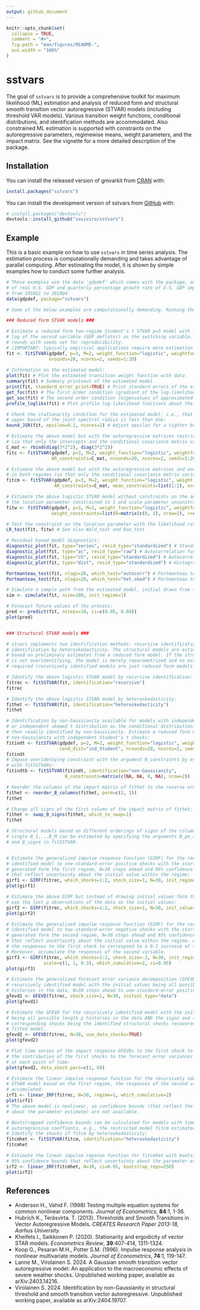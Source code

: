 ```yaml
---
output: github_document
---
```


<!-- README.md is generated from README.Rmd. Please edit that file -->

```r
knitr::opts_chunk$set(
  collapse = TRUE,
  comment = "#>",
  fig.path = "man/figures/README-",
  out.width = "100%"
)
```

# sstvars

<!-- badges: start -->
<!-- badges: end -->

The goal of `sstvars` is to provide a comprehensive toolkit for maximum likelihood (ML) estimation and analysis of reduced form and structural smooth transition vector autoregressive (STVAR) models (including threshold VAR models). Various transition weight functions, conditional distributions, and identification methods are accommodated. Also constrained ML estimation is supported with constraints on the autoregressive parameters, regimewise means, weight parameters, and the impact matrix. See the vignette for a more detailed description of the package.

## Installation

You can install the released version of gmvarkit from [CRAN](https://CRAN.R-project.org/package=sstvars) with:

``` r
install.packages("sstvars")
```

You can install the development version of sstvars from [GitHub](https://github.com/) with:

``` r
# install.packages("devtools")
devtools::install_github("saviviro/sstvars")
```

## Example

This is a basic example on how to use `sstvars` in time series analysis. The estimation process is computationally demanding and takes advantage of parallel computing. After estimating the model, it is shown by simple examples how to conduct some further analysis.

``` r
# These examples use the data 'gdpdef' which comes with the package, and contains the quarterly percentage growth rate
# of real U.S. GDP and quarterly percentage growth rate of U.S. GDP implicit price deflator, covering the period 
# from 1959Q1 to 2019Q4.
data(gdpdef, package="sstvars")

# Some of the below examples are computationally demanding. Running them all will take approximately 15 minutes.

### Reduced form STVAR models ###

# Estimate a reduced form two-regime Student's t STVAR p=3 model with logistic transition weight function using the first
# lag of the second variable (GDP deflator) as the switching variable. The below estimation is based on 20 estimation
# rounds with seeds set for reproducibility.
# (IMPORTANT: typically empirical applications require more estimation rounds, e.g., hundreds or thousands).
fit <- fitSTVAR(gdpdef, p=3, M=2, weight_function="logistic", weightfun_pars=c(2, 1), cond_dist="Student",
                nrounds=20, ncores=2, seeds=1:20)
                
# Information on the estimated model:
plot(fit) # Plot the estimated transition weight function with data
summary(fit) # Summary printoout of the estimated model
print(fit, standard_error_print=TRUE) # Print standard errors of the estimates (assuming the standard asymptotics on the ML estimator)
get_foc(fit) # The first order condition (gradient of the log-likelihood function)
get_soc(fit) # The second order condition (eigenvalues of approximated Hessian)
profile_logliks(fit) # Plot profile log-likelihood functions about the estimate

# Check the stationarity condition for the estimated model, i.e., that the 
# upper bound of the joint spectral radius is less than one:
bound_JSR(fit, epsilon=0.1, ncores=2) # Adjust epsilon for a tighter bound

# Estimate the above model but with the autoregressive matrices restricted to be equal in both regimes
# (so that only the intercepts and the conditional covariance matrix vary in time):
C_mat <- rbind(diag(3*2^2), diag(3*2^2))
fitc <- fitSTVAR(gdpdef, p=3, M=2, weight_function="logistic", weightfun_pars=c(2, 1), cond_dist="Student",
                 AR_constraints=C_mat, nrounds=20, ncores=2, seeds=1:20)

# Estimate the above model but with the autoregressive matrices and unconditional means restricted to be equal
# in both regimes (so that only the conditional covariance matrix varies in time):
fitcm <- fitSTVAR(gdpdef, p=3, M=2, weight_function="logistic", weightfun_pars=c(2, 1), cond_dist="Student",
                  AR_constraints=C_mat, mean_constraints=list(1:2), nrounds=20, ncores=2, seeds=1:20)

# Estimate the above logistic STVAR model without constraints on the autoregressive parameters but with the 
# the location parameter constrained to 1 and scale parameter unconstrained.
fitw <- fitSTVAR(gdpdef, p=3, M=2, weight_function="logistic", weightfun_pars=c(2, 1), cond_dist="Student",
                 weight_constraints=list(R=matrix(c(0, 1), nrow=2), r=c(1, 0)), nrounds=20, ncores=2, seeds=1:20)

# Test the constraint on the location parameter with the likelihood ratio test:
LR_test(fit, fitw) # See also Wald_test and Rao_test

# Residual based model diagnostics:
diagnostic_plot(fit, type="series", resid_type="standardized") # Standardized residual time series
diagnostic_plot(fit, type="ac", resid_type="raw") # Autocorrelation function of unstandardized residuals
diagnostic_plot(fit, type="ch", resid_type="standardized") # Autocorrelation function of squared standardized residuals
diagnostic_plot(fit, type="dist", resid_type="standardized") # Histograms and Q-Q plots of standardized residuals

Portmanteau_test(fit, nlags=20, which_test="autocorr") # Portmanteau test for remaining autocorrelation
Portmanteau_test(fit, nlags=20, which_test="het.sked") # Portmanteau test applied for testing cond. het.kedasticity

# Simulate a sample path from the estimated model, initial drawn from the first regime:
sim <- simulate(fit, nsim=100, init_regime=1)

# Forecast future values of the process:
pred <- predict(fit, nsteps=10, ci=c(0.95, 0.80))
plot(pred)


### Structural STVAR models ###

# stvars implements two identification methods: recursive identification and
# identification by heteroskedasticity. The structural models are estimated 
# based on preliminary estimates from a reduced form model. If the structural model
# is not overidentifying, the model is merely reparametrized and no estimation is
# required (recursively identified models are just reduced form models marked as structural). 

# Identify the above logistic STVAR model by recursive identification:
fitrec <- fitSSTVAR(fit, identification="recursive")
fitrec

# Identify the above logistic STVAR model by heteroskedasticity:
fithet <- fitSSTVAR(fit, identification="heteroskedasticity")
fithet

# Identification by non-Gaussianity available for models with independent Student's t distribution
# or independent skewed t distribution as the conditional distribution. The reduced form model is
# then readily identified by non-Gaussianity. Estimate a reduced form model identified by
# non-Gaussianity with independent Student's t shocks: 
fitindt <- fitSTVAR(gdpdef, p=2, M=2, weight_function="logistic", weightfun_pars=c(2, 1),
                    cond_dist="ind_Student", nrounds=20, ncores=2, seeds=1:20)
fitindt
# Impose overidentying constraint with the argument B_constraints by estimating
# with fitSSTVARs:
fitindtb <- fitSSTVAR(fitindt, identification="non-Gaussianity",
                      B_constraints=matrix(c(NA, NA, 0, NA), nrow=2))

# Reorder the columns of the impact matrix of fithet to the reverse ordering:
fithet <- reorder_B_columns(fithet, perm=c(2, 1))
fithet

# Change all signs of the first column of the impact matrix of fithet:
fithet <- swap_B_signs(fithet, which_to_swap=1)
fithet

# Structural models based on different orderings of signs of the columns of any
# single B_1,...B_M can be estimated by specifying the arguments B_pm_reg, B_perm,
# and B_signs in fitSSTVAR. 


# Estimate the generalized impulse response function (GIRF) for the recursively
# identified model to one-standard-error positive shocks with the starting values
# generated form the first regime, N=30 steps ahead and 95% confidence intervals 
# that reflect uncertainty about the initial value within the regime:
girf1 <- GIRF(fitrec, which_shocks=1:2, shock_size=1, N=30, init_regime=1, ci=0.95)
plot(girf1)

# Estimate the above GIRF but instead of drawing initial values form the first regime,
# use tha last p observations of the data as the initial values:
girf2 <- GIRF(fitrec, which_shocks=1:2, shock_size=1, N=30, init_values=fitrec$data)
plot(girf2)

# Estimate the generalized impulse response function (GIRF) for the recursively
# identified model to two-standard-error negative shocks with the starting values
# generated form the second regime, N=30 steps ahead and 95% confidence intervals 
# that reflect uncertainty about the initial value within the regime. Also, scale
# the responses to the first shock to correspond to a 0.3 increase of the first variable.
# Moreover, accumulate the responses of the second variable.
girf3 <- GIRF(fitrec, which_shocks=1:2, shock_size=-2, N=30, init_regime=2, 
              scale=c(1, 1, 0.3), which_cumulative=2, ci=0.95)
plot(girf3)

# Estimate the generalized forecast error variance decomposition (GFEVD) for the 
# recursively identified model with the initial values being all possible length p
# histories in the data, N=30 steps ahead to one-standard-error positive shocks. 
gfevd1 <- GFEVD(fitrec, shock_size=1, N=30, initval_type="data")
plot(gfevd1)

# Estimate the GFEVD for the recursively identified model with the initial values
# being all possible length p histories in the data AND the signs and sizes of the
# corresponding shocks being the identified structural shocks recovered from the
# fitted model.
gfevd2 <- GFEVD(fitrec, N=30, use_data_shocks=TRUE)
plot(gfevd2)

# Plot time series of the impact response GFEVDs to the first shock to examine 
# the contribution of the first shocks to the forecast error variances at impact
# at each point of time:
plot(gfevd2, data_shock_pars=c(1, 0))

# Estimate the linear impulse response function for the recursively identified
# STVAR model based on the first regime, the responses of the second variable
# accumulated:
irf1 <- linear_IRF(fitrec, N=30, regime=1, which_cumulative=2)
plot(irf1)
# The above model is nonlinear, so confidence bounds (that reflect the uncertainty
# about the parameter estimate) are not available.

# Bootstrapped confidence bounds can be calculated for models with time-invariant
# autoregressive coeffients, e.g., the restricted model fitcm estimated above. 
# Identify the shocks if fitcm by heteroskedasticity:
fitcmhet <- fitSSTVAR(fitcm, identification="heteroskedasticity")
fitcmhet

# Estimate the linear impulse reponse function for fitcmhet with bootstrapped
# 95% confidence bounds that reflect uncertainty about the parameter estimates:
irf2 <- linear_IRF(fitcmhet, N=30, ci=0.95, bootstrap_reps=250)
plot(irf2)
```

References
----------

- Anderson H., Vahid F. (1998) Testing multiple equation systems for common nonlinear components. *Journal of Econometrics*, **84**:1, 1-36.
- Hubrich K., Teräsvirta. T. (2013). Thresholds and Smooth Transitions in Vector Autoregressive Models. *CREATES Research Paper 2013-18, Aarhus University.*
- Kheifets I., Saikkonen P. (2020). Stationarity and ergodicity of vector STAR models. *Econometrics Review*, **39**:407-414, 1311-1324.
- Koop G., Pesaran M.H., Potter S.M. (1996). Impulse response analysis in nonlinear multivariate models. *Journal of Econometrics*, **74**:1, 119-147.
- Lanne M., Virolainen S. 2024. A Gaussian smooth transition vector autoregressive model: An application to the macroeconomic effects of severe weather shocks. Unpublished working paper, available as	arXiv:2403.14216.
- Virolainen S. 2024. Identification by non-Gaussianity in structural threshold and smooth transition vector autoregressive. Unpublished working paper, available as arXiv:2404.19707.


